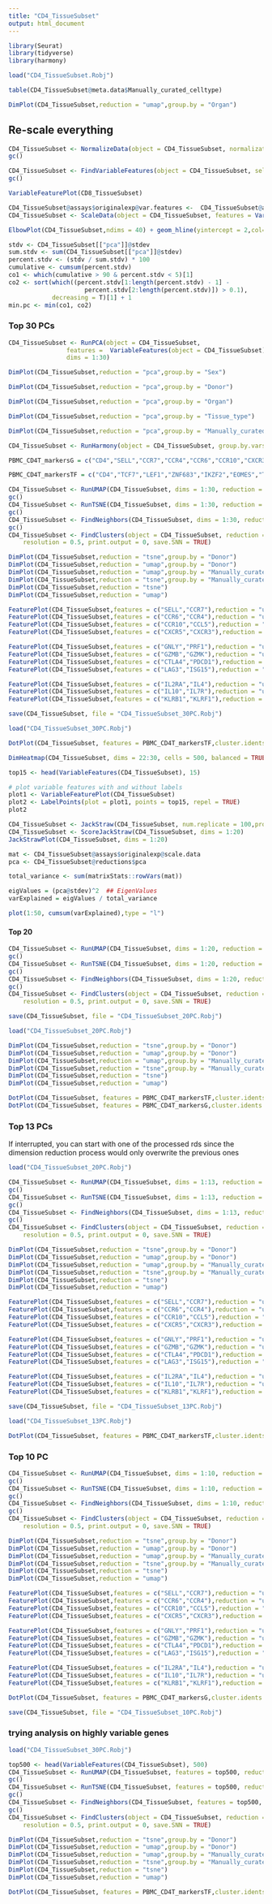 ```yaml
---
title: "CD4_TissueSubset"
output: html_document
---
```


```r
library(Seurat)
library(tidyverse)
library(harmony)
```

```r
load("CD4_TissueSubset.Robj")
```


```r
table(CD4_TissueSubset@meta.data$Manually_curated_celltype)
```


```r
DimPlot(CD4_TissueSubset,reduction = "umap",group.by = "Organ")
```

## Re-scale everything

```r
CD4_TissueSubset <- NormalizeData(object = CD4_TissueSubset, normalization.method = "LogNormalize", scale.factor = 10000)
gc()
```


```r
CD4_TissueSubset <- FindVariableFeatures(object = CD4_TissueSubset, selection.method = 'mean.var.plot', mean.cutoff = c(0.01, Inf), dispersion.cutoff = c(0.5, Inf))
gc()
```
```r
VariableFeaturePlot(CD8_TissueSubset)
```

```r
CD4_TissueSubset@assays$originalexp@var.features <-  CD4_TissueSubset@assays$originalexp@var.features[!grepl("^TRA|^TRB|^IGH|^IGK|MAMU-A", CD4_TissueSubset@assays$originalexp@var.features)]
CD4_TissueSubset <- ScaleData(object = CD4_TissueSubset, features = VariableFeatures(object = CD4_TissueSubset), vars.to.regress = c("nCount_originalexp", "percent.mito"))

```



```r
ElbowPlot(CD4_TissueSubset,ndims = 40) + geom_hline(yintercept = 2,col="red") + geom_hline(yintercept = 1.5, col ="blue") + geom_hline(yintercept = 1, col ="purple")+ labs(legend =  c( "elbow plot" = "black", "std = 2" = "red", "std = 1.5" = "blue","std = 1" = "purple"))
```

```r
stdv <- CD4_TissueSubset[["pca"]]@stdev
sum.stdv <- sum(CD4_TissueSubset[["pca"]]@stdev)
percent.stdv <- (stdv / sum.stdv) * 100
cumulative <- cumsum(percent.stdv)
co1 <- which(cumulative > 90 & percent.stdv < 5)[1]
co2 <- sort(which((percent.stdv[1:length(percent.stdv) - 1] - 
                     percent.stdv[2:length(percent.stdv)]) > 0.1), 
            decreasing = T)[1] + 1
min.pc <- min(co1, co2)
```

### Top 30 PCs

```r
CD4_TissueSubset <- RunPCA(object = CD4_TissueSubset,
                features =  VariableFeatures(object = CD4_TissueSubset),
                dims = 1:30)
```

```r
DimPlot(CD4_TissueSubset,reduction = "pca",group.by = "Sex")
```

```r
DimPlot(CD4_TissueSubset,reduction = "pca",group.by = "Donor")
```

```r
DimPlot(CD4_TissueSubset,reduction = "pca",group.by = "Organ")
```

```r
DimPlot(CD4_TissueSubset,reduction = "pca",group.by = "Tissue_type")
```

```r
DimPlot(CD4_TissueSubset,reduction = "pca",group.by = "Manually_curated_celltype")
```


```r
CD4_TissueSubset <- RunHarmony(object = CD4_TissueSubset, group.by.vars = c("Donor"), assay.use = "originalexp", max.iter.harmony = 20)
```

```r
PBMC_CD4T_markersG = c("CD4","SELL","CCR7","CCR4","CCR6","CCR10","CXCR3","CXCR5","CCL5","IL2RA","IL4","IL10","KLRB1","KLRF1","GNLY","PRF1","GZMK","GZMB","HLA-DRB1","CTLA4","PDCD1","HAVCR2","LAG3","ISG15")

PBMC_CD4T_markersTF = c("CD4","TCF7","LEF1","ZNF683","IKZF2","EOMES","TBX21","RORC","STAT1","GATA3","AHR","FOXP3")
```




```r
CD4_TissueSubset <- RunUMAP(CD4_TissueSubset, dims = 1:30, reduction = "harmony")
gc()
CD4_TissueSubset <- RunTSNE(CD4_TissueSubset, dims = 1:30, reduction = "harmony")
gc()
CD4_TissueSubset <- FindNeighbors(CD4_TissueSubset, dims = 1:30, reduction = "harmony")
gc()
CD4_TissueSubset <- FindClusters(object = CD4_TissueSubset, reduction = "harmony", dims = 1:30,
    resolution = 0.5, print.output = 0, save.SNN = TRUE)
```


```r
DimPlot(CD4_TissueSubset,reduction = "tsne",group.by = "Donor")
DimPlot(CD4_TissueSubset,reduction = "umap",group.by = "Donor")
DimPlot(CD4_TissueSubset,reduction = "umap",group.by = "Manually_curated_celltype")
DimPlot(CD4_TissueSubset,reduction = "tsne",group.by = "Manually_curated_celltype")
DimPlot(CD4_TissueSubset,reduction = "tsne")
DimPlot(CD4_TissueSubset,reduction = "umap")
```

```r
FeaturePlot(CD4_TissueSubset,features = c("SELL","CCR7"),reduction = "umap")
FeaturePlot(CD4_TissueSubset,features = c("CCR6","CCR4"),reduction = "umap")
FeaturePlot(CD4_TissueSubset,features = c("CCR10","CCL5"),reduction = "umap")
FeaturePlot(CD4_TissueSubset,features = c("CXCR5","CXCR3"),reduction = "umap")

FeaturePlot(CD4_TissueSubset,features = c("GNLY","PRF1"),reduction = "umap")
FeaturePlot(CD4_TissueSubset,features = c("GZMB","GZMK"),reduction = "umap")
FeaturePlot(CD4_TissueSubset,features = c("CTLA4","PDCD1"),reduction = "umap")
FeaturePlot(CD4_TissueSubset,features = c("LAG3","ISG15"),reduction = "umap")

FeaturePlot(CD4_TissueSubset,features = c("IL2RA","IL4"),reduction = "umap")
FeaturePlot(CD4_TissueSubset,features = c("IL10","IL7R"),reduction = "umap")
FeaturePlot(CD4_TissueSubset,features = c("KLRB1","KLRF1"),reduction = "umap")

```

```r
save(CD4_TissueSubset, file = "CD4_TissueSubset_30PC.Robj")
```

```r
load("CD4_TissueSubset_30PC.Robj")
```

```r
DotPlot(CD4_TissueSubset, features = PBMC_CD4T_markersTF,cluster.idents = T) + RotatedAxis()
```

```r
DimHeatmap(CD4_TissueSubset, dims = 22:30, cells = 500, balanced = TRUE)
```

```r
top15 <- head(VariableFeatures(CD4_TissueSubset), 15)

# plot variable features with and without labels
plot1 <- VariableFeaturePlot(CD4_TissueSubset)
plot2 <- LabelPoints(plot = plot1, points = top15, repel = TRUE)
plot2
```

```r
CD4_TissueSubset <- JackStraw(CD4_TissueSubset, num.replicate = 100,prop.freq = 0.2)
CD4_TissueSubset <- ScoreJackStraw(CD4_TissueSubset, dims = 1:20)
JackStrawPlot(CD4_TissueSubset, dims = 1:20)
```
```r
mat <- CD4_TissueSubset@assays$originalexp@scale.data
pca <- CD4_TissueSubset@reductions$pca

total_variance <- sum(matrixStats::rowVars(mat))

eigValues = (pca@stdev)^2  ## EigenValues
varExplained = eigValues / total_variance
```


```r
plot(1:50, cumsum(varExplained),type = "l")
```


#### Top 20

```r
CD4_TissueSubset <- RunUMAP(CD4_TissueSubset, dims = 1:20, reduction = "harmony")
gc()
CD4_TissueSubset <- RunTSNE(CD4_TissueSubset, dims = 1:20, reduction = "harmony")
gc()
CD4_TissueSubset <- FindNeighbors(CD4_TissueSubset, dims = 1:20, reduction = "harmony")
gc()
CD4_TissueSubset <- FindClusters(object = CD4_TissueSubset, reduction = "harmony", dims = 1:20,
    resolution = 0.5, print.output = 0, save.SNN = TRUE)
```




```r
save(CD4_TissueSubset, file = "CD4_TissueSubset_20PC.Robj")
```

```r
load("CD4_TissueSubset_20PC.Robj")
```



```r
DimPlot(CD4_TissueSubset,reduction = "tsne",group.by = "Donor")
DimPlot(CD4_TissueSubset,reduction = "umap",group.by = "Donor")
DimPlot(CD4_TissueSubset,reduction = "umap",group.by = "Manually_curated_celltype")
DimPlot(CD4_TissueSubset,reduction = "tsne",group.by = "Manually_curated_celltype")
DimPlot(CD4_TissueSubset,reduction = "tsne")
DimPlot(CD4_TissueSubset,reduction = "umap")
```


```r
DotPlot(CD4_TissueSubset, features = PBMC_CD4T_markersTF,cluster.idents = T) + RotatedAxis()
DotPlot(CD4_TissueSubset, features = PBMC_CD4T_markersG,cluster.idents = T) + RotatedAxis()
```


### Top 13 PCs

If interrupted, you can start with one of the processed rds since the dimension reduction process would only overwrite the previous ones
```r
load("CD4_TissueSubset_20PC.Robj")
```


```r
CD4_TissueSubset <- RunUMAP(CD4_TissueSubset, dims = 1:13, reduction = "harmony")
gc()
CD4_TissueSubset <- RunTSNE(CD4_TissueSubset, dims = 1:13, reduction = "harmony")
gc()
CD4_TissueSubset <- FindNeighbors(CD4_TissueSubset, dims = 1:13, reduction = "harmony")
gc()
CD4_TissueSubset <- FindClusters(object = CD4_TissueSubset, reduction = "harmony", dims = 1:13,
    resolution = 0.5, print.output = 0, save.SNN = TRUE)
```

```r
DimPlot(CD4_TissueSubset,reduction = "tsne",group.by = "Donor")
DimPlot(CD4_TissueSubset,reduction = "umap",group.by = "Donor")
DimPlot(CD4_TissueSubset,reduction = "umap",group.by = "Manually_curated_celltype")
DimPlot(CD4_TissueSubset,reduction = "tsne",group.by = "Manually_curated_celltype")
DimPlot(CD4_TissueSubset,reduction = "tsne")
DimPlot(CD4_TissueSubset,reduction = "umap")
```
```r
FeaturePlot(CD4_TissueSubset,features = c("SELL","CCR7"),reduction = "umap")
FeaturePlot(CD4_TissueSubset,features = c("CCR6","CCR4"),reduction = "umap")
FeaturePlot(CD4_TissueSubset,features = c("CCR10","CCL5"),reduction = "umap")
FeaturePlot(CD4_TissueSubset,features = c("CXCR5","CXCR3"),reduction = "umap")

FeaturePlot(CD4_TissueSubset,features = c("GNLY","PRF1"),reduction = "umap")
FeaturePlot(CD4_TissueSubset,features = c("GZMB","GZMK"),reduction = "umap")
FeaturePlot(CD4_TissueSubset,features = c("CTLA4","PDCD1"),reduction = "umap")
FeaturePlot(CD4_TissueSubset,features = c("LAG3","ISG15"),reduction = "umap")

FeaturePlot(CD4_TissueSubset,features = c("IL2RA","IL4"),reduction = "umap")
FeaturePlot(CD4_TissueSubset,features = c("IL10","IL7R"),reduction = "umap")
FeaturePlot(CD4_TissueSubset,features = c("KLRB1","KLRF1"),reduction = "umap")
```

```r
save(CD4_TissueSubset, file = "CD4_TissueSubset_13PC.Robj")
```

```r
load("CD4_TissueSubset_13PC.Robj")
```

```r
DotPlot(CD4_TissueSubset, features = PBMC_CD4T_markersTF,cluster.idents = T) + RotatedAxis()
```

### Top 10 PC

```r
CD4_TissueSubset <- RunUMAP(CD4_TissueSubset, dims = 1:10, reduction = "harmony")
gc()
CD4_TissueSubset <- RunTSNE(CD4_TissueSubset, dims = 1:10, reduction = "harmony")
gc()
CD4_TissueSubset <- FindNeighbors(CD4_TissueSubset, dims = 1:10, reduction = "harmony")
gc()
CD4_TissueSubset <- FindClusters(object = CD4_TissueSubset, reduction = "harmony", dims = 1:10,
    resolution = 0.5, print.output = 0, save.SNN = TRUE)
```


```r
DimPlot(CD4_TissueSubset,reduction = "tsne",group.by = "Donor")
DimPlot(CD4_TissueSubset,reduction = "umap",group.by = "Donor")
DimPlot(CD4_TissueSubset,reduction = "umap",group.by = "Manually_curated_celltype")
DimPlot(CD4_TissueSubset,reduction = "tsne",group.by = "Manually_curated_celltype")
DimPlot(CD4_TissueSubset,reduction = "tsne")
DimPlot(CD4_TissueSubset,reduction = "umap")
```

```r
FeaturePlot(CD4_TissueSubset,features = c("SELL","CCR7"),reduction = "umap")
FeaturePlot(CD4_TissueSubset,features = c("CCR6","CCR4"),reduction = "umap")
FeaturePlot(CD4_TissueSubset,features = c("CCR10","CCL5"),reduction = "umap")
FeaturePlot(CD4_TissueSubset,features = c("CXCR5","CXCR3"),reduction = "umap")

FeaturePlot(CD4_TissueSubset,features = c("GNLY","PRF1"),reduction = "umap")
FeaturePlot(CD4_TissueSubset,features = c("GZMB","GZMK"),reduction = "umap")
FeaturePlot(CD4_TissueSubset,features = c("CTLA4","PDCD1"),reduction = "umap")
FeaturePlot(CD4_TissueSubset,features = c("LAG3","ISG15"),reduction = "umap")

FeaturePlot(CD4_TissueSubset,features = c("IL2RA","IL4"),reduction = "umap")
FeaturePlot(CD4_TissueSubset,features = c("IL10","IL7R"),reduction = "umap")
FeaturePlot(CD4_TissueSubset,features = c("KLRB1","KLRF1"),reduction = "umap")
```


```r

DotPlot(CD4_TissueSubset, features = PBMC_CD4T_markersG,cluster.idents = T) + RotatedAxis()
```


```r
save(CD4_TissueSubset, file = "CD4_TissueSubset_10PC.Robj")
```

### trying analysis on highly variable genes

```r
load("CD4_TissueSubset_30PC.Robj")
```


```r

top500 <- head(VariableFeatures(CD4_TissueSubset), 500)
CD4_TissueSubset <- RunUMAP(CD4_TissueSubset, features = top500, reduction = "harmony")
gc()
CD4_TissueSubset <- RunTSNE(CD4_TissueSubset, features = top500, reduction = "harmony")
gc()
CD4_TissueSubset <- FindNeighbors(CD4_TissueSubset, features = top500, reduction = "harmony")
gc()
CD4_TissueSubset <- FindClusters(object = CD4_TissueSubset, reduction = "harmony",
    resolution = 0.5, print.output = 0, save.SNN = TRUE)
```


```r
DimPlot(CD4_TissueSubset,reduction = "tsne",group.by = "Donor")
DimPlot(CD4_TissueSubset,reduction = "umap",group.by = "Donor")
DimPlot(CD4_TissueSubset,reduction = "umap",group.by = "Manually_curated_celltype")
DimPlot(CD4_TissueSubset,reduction = "tsne",group.by = "Manually_curated_celltype")
DimPlot(CD4_TissueSubset,reduction = "tsne")
DimPlot(CD4_TissueSubset,reduction = "umap")
```

```r
DotPlot(CD4_TissueSubset, features = PBMC_CD4T_markersTF,cluster.idents = T) + RotatedAxis()
```


